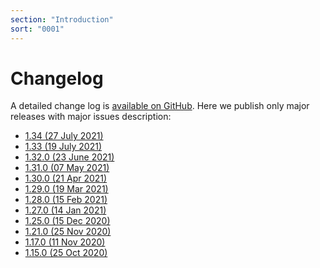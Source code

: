 ```yaml
---
section: "Introduction"
sort: "0001"
---
```


# Changelog

A detailed change log is [available on GitHub](https://github.com/jitsucom/jitsu/releases). Here we publish only major releases with major issues description:

* [1.34 \(27 July 2021\)](/docs/changelog/1.34.0-27-july-2021)
* [1.33 \(19 July 2021\)](/docs/changelog/1.33.0-19-july-2021)
* [1.32.0 \(23 June 2021\)](/docs/changelog/1.32.0-23-june-2021)
* [1.31.0 \(07 May 2021\)](/docs/changelog/1.31.0-07-may-2021)
* [1.30.0 \(21 Apr 2021\)](/docs/changelog/1.30.0-21-apr-2021)
* [1.29.0 \(19 Mar 2021\)](/docs/changelog/1.29.0-19-mar-2021)
* [1.28.0 \(15 Feb 2021\)](/docs/changelog/1.28.0-15-feb-2021)
* [1.27.0 \(14 Jan 2021\)](/docs/changelog/v1.27.0-14-jan-2021)
* [1.25.0 \(15 Dec 2020\)](/docs/changelog/v1.25.0-15-dec-2020)
* [1.21.0 \(25 Nov 2020\)](/docs/changelog/v1.21.0-25-nov-2020)
* [1.17.0 \(11 Nov 2020\)](/docs/changelog/v1.17.0-11-nov-2020)
* [1.15.0 \(25 Oct 2020\)](/docs/changelog/v1.15.0-25-oct-2020)

